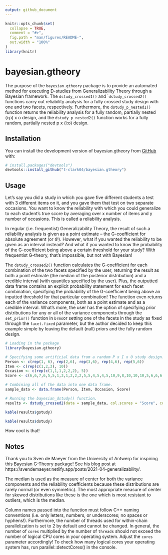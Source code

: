 ```yaml
---
output: github_document
---
```


<!-- README.md is generated from README.Rmd. Please edit that file -->

```r
knitr::opts_chunk$set(
  collapse = TRUE,
  comment = "#>",
  fig.path = "man/figures/README-",
  out.width = "100%"
)
library(knitr)
```

# bayesian.gtheory

<!-- badges: start -->

<!-- badges: end -->

The purpose of the `bayesian.gtheory` package is to provide an automated method for executing D-studies from Generalizability Theory through a Bayesian framework. The `dstudy_crossed1()` and ``dstudy_crossed2()` functions carry out reliability analysis for a fully crossed study design with one and two facets, respectively. Furthermore, the `dstudy_p_nested1()` function returns the reliability analysis for a fully random, partially nested (i:p) x o design, and the `dstudy_p_nested2()` function works for a fully random, partially nested p x (i:o) design.

## Installation

You can install the development version of bayesian.gtheory from [GitHub](https://github.com/) with:

``` r
# install.packages("devtools")
devtools::install_github("t-clark04/bayesian.gtheory")
```

## Usage

Let's say you did a study in which you gave five different students a test with 3 different items on it, and you gave them that test on two separate occasions. You want to know the reliability with which you could generalize to each student's true score by averaging over x number of items and y number of occasions. This is called a reliability analysis. 

In regular (i.e. frequentist) Generalizability Theory, the result of such a reliability analysis is given as a point estimate -- the G-coefficient for absolute agreement (or $\Phi$). However, what if you wanted the reliability to be given as an interval instead? And what if you wanted to know the probability of the G-coefficient being above a certain threshold for your study? With frequentist G-theory, that's impossible, but not with Bayesian! 

The `dstudy_crossed2()` function calculates the G-coefficient for each combination of the two facets specified by the user, returning the result as both a point estimate (the median of the posterior distribution) and a credible interval (with quantiles specified by the user). Plus, the outputted data frame contains an explicit probability statement for each facet combination, specifying the probability of the G-coefficient being above an inputted threshold for that particular combination! The function even returns each of the variance components, both as a point estimate and as a credible interval. What's more, the user has the option of specifying prior distributions for any or all of the variance components through the ``set_prior()`` function in ``brms``or setting one of the facets in the study as fixed through the `facet.fixed` parameter, but the author decided to keep this example simple by leaving the default (null) priors and the fully random design.

```r
# Loading in the package
library(bayesian.gtheory)

# Specifying some artificial data from a random P x I x O study design.
Person <- c(rep(1, 6), rep(2,6), rep(3,6), rep(4,6), rep(5,6))
Item <- c(rep(c(1,2,3), 10))
Occasion <- c(rep(c(1,1,1,2,2,2), 5))
Score <- c(6,6,7,6,5,5,1,3,1,2,2,2,5,5,4,5,4,5,10,9,8,10,10,10,5,6,6,6,5,6)

# Combining all of the data into one data frame.
sample_data <- data.frame(Person, Item, Occasion, Score)

# Running the bayesian_dstudy() function.
results <- dstudy_crossed2(data = sample_data, col.scores = "Score", col.subjects = "Person", col.facet1 = "Item", col.facet2 = "Occasion", seq1 = seq(1,5,1), seq2 = seq(1,3,1), facet.fixed = NULL, threshold = 0.7, warmup = 1000, iter = 4000, chains = 4, cores = 4)
```

```r
kable(results$gstudy)
```

```r
kable(results$dstudy)
```


How cool is that!


## Notes

Thank you to Sven de Maeyer from the University of Antwerp for inspiring this Bayesian G-Theory package! See his blog post at https://svendemaeyer.netlify.app/posts/2021-04-generalizability/.

The median is used as the measure of center for both the variance components and the reliability coefficients because these distributions are rarely normal (or even symmetric). The most appropriate measure of center for skewed distributions like these is the one which is most resistant to outliers, which is the median.

Column names passed into the function must follow C++ naming conventions 
(i.e. only letters, numbers, or underscores; no spaces or hyphens!). Furthermore, 
the number of threads used for within-chain parallelization is set to 2 by 
default and cannot be changed. In general, the number of `cores` multiplied by 
the number of `threads` should not exceed the number of logical CPU cores in 
your operating system. Adjust the `cores` parameter accordingly! To check how 
many logical cores your operating system has, run parallel::detectCores()
in the console.
